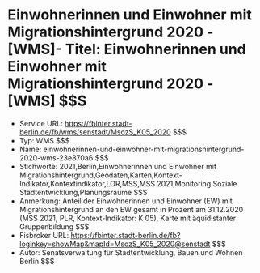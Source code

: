 # Einwohnerinnen und Einwohner mit Migrationshintergrund 2020 - [WMS]- Titel: Einwohnerinnen und Einwohner mit Migrationshintergrund 2020 - [WMS] $$$
- Service URL: https://fbinter.stadt-berlin.de/fb/wms/senstadt/MsozS_K05_2020 $$$
- Typ: WMS $$$
- Name: einwohnerinnen-und-einwohner-mit-migrationshintergrund-2020-wms-23e870a6 $$$
- Stichworte: 2021,Berlin,Einwohnerinnen und Einwohner mit Migrationshintergrund,Geodaten,Karten,Kontext-Indikator,Kontextindikator,LOR,MSS,MSS 2021,Monitoring Soziale Stadtentwicklung,Planungsräume $$$
- Anmerkung: Anteil der Einwohnerinnen und Einwohner (EW) mit Migrationshintergrund an den EW gesamt in Prozent am 31.12.2020 (MSS 2021, PLR, Kontext-Indikator: K 05), Karte mit äquidistanter Gruppenbildung $$$
- Fisbroker URL: https://fbinter.stadt-berlin.de/fb?loginkey=showMap&mapId=MsozS_K05_2020@senstadt $$$
- Autor: Senatsverwaltung für Stadtentwicklung, Bauen und Wohnen Berlin $$$
